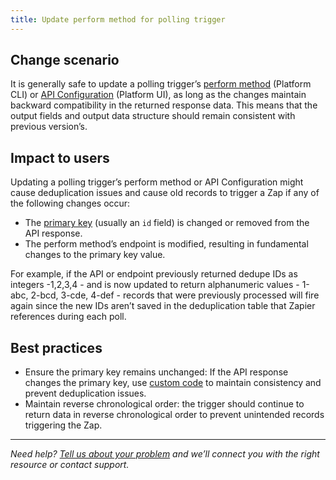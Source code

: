 ```yaml
---
title: Update perform method for polling trigger
---
```

## Change scenario

It is generally safe to update a polling trigger’s [perform method](https://github.com/zapier/zapier-platform/blob/main/packages/schema/docs/build/schema.md#basicpollingoperationschema) (Platform CLI) or [API Configuration](/build/polling-trigger) (Platform UI), as long as the changes maintain backward compatibility in the returned response data. This means that the output fields and output data structure should remain consistent with previous version’s.

## Impact to users

Updating a polling trigger’s perform method or API Configuration might cause deduplication issues and cause old records to trigger a Zap if any of the following changes occur:

*   The [primary key](/build/deduplication) (usually an `id` field) is changed or removed from the API response.
*   The perform method’s endpoint is modified, resulting in fundamental changes to the primary key value.

For example, if the API or endpoint previously returned dedupe IDs as integers -1,2,3,4 - and is now updated to return alphanumeric values - 1-abc, 2-bcd, 3-cde, 4-def - records that were previously processed will fire again since the new IDs aren’t saved in the deduplication table that Zapier references during each poll.

## Best practices

*   Ensure the primary key remains unchanged: If the API response changes the primary key, use [custom code](/build/deduplication#custom-primary-keys) to maintain consistency and prevent deduplication issues.
*   Maintain reverse chronological order: the trigger should continue to return data in reverse chronological order to prevent unintended records triggering the Zap.

- - -

_Need help? [Tell us about your problem](https://developer.zapier.com/contact) and we’ll connect you with the right resource or contact support._
